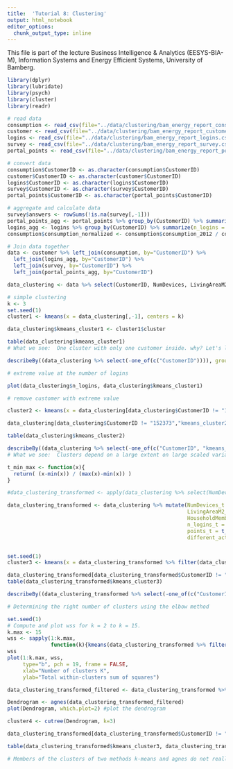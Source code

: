 ```yaml
---
title:  'Tutorial 8: Clustering'
output: html_notebook
editor_options: 
  chunk_output_type: inline
---
```


This file is part of the lecture Business Intelligence & Analytics (EESYS-BIA-M), Information Systems and Energy Efficient Systems, University of Bamberg.


```r
library(dplyr)
library(lubridate)
library(psych)
library(cluster)
library(readr)
```

```r
# read data
consumption <- read_csv(file="../data/clustering/bam_energy_report_consumption.csv", na = "NULL")
customer <- read_csv(file="../data/clustering/bam_energy_report_customers.csv", na = "NULL")
logins <- read_csv(file="../data/clustering/bam_energy_report_logins.csv", na = "NULL")
survey <- read_csv(file="../data/clustering/bam_energy_report_survey.csv", na = "NULL")
portal_points <- read_csv(file="../data/clustering/bam_energy_report_portal_points.csv", na = "NULL")

# convert data
consumption$CustomerID <- as.character(consumption$CustomerID)
customer$CustomerID <- as.character(customer$CustomerID)
logins$CustomerID <- as.character(logins$CustomerID)
survey$CustomerID <- as.character(survey$CustomerID)
portal_points$CustomerID <- as.character(portal_points$CustomerID)

# aggregate and calculate data
survey$answers <- rowSums(!is.na(survey[,-1]))
portal_points_agg <- portal_points %>% group_by(CustomerID) %>% summarize(points = sum(Points), different_actions = n_distinct(TaskCode))
logins_agg <- logins %>% group_by(CustomerID) %>% summarize(n_logins = n())
consumption$consumption_normalized <- consumption$consumption_2012 / consumption$billing_days_2012

# Join data together
data <- customer %>% left_join(consumption, by="CustomerID") %>%
  left_join(logins_agg, by="CustomerID") %>% 
  left_join(survey, by="CustomerID") %>% 
  left_join(portal_points_agg, by="CustomerID")
```

```r

data_clustering <- data %>% select(CustomerID, NumDevices, LivingAreaM2, HouseholdMembers, n_logins, points, different_actions) %>% na.omit()

# simple clustering
k <- 3
set.seed(1)
cluster1 <- kmeans(x = data_clustering[,-1], centers = k)

data_clustering$kmeans_cluster1 <- cluster1$cluster

table(data_clustering$kmeans_cluster1)
# What we see:  One cluster with only one customer inside. why? Let's look at the values

describeBy((data_clustering %>% select(-one_of(c("CustomerID")))), group="kmeans_cluster1", skew=FALSE)

# extreme value at the number of logins

plot(data_clustering$n_logins, data_clustering$kmeans_cluster1)
```

```r
# remove customer with extreme value 

cluster2 <- kmeans(x = data_clustering[data_clustering$CustomerID != "152373",-1], centers = k)

data_clustering[data_clustering$CustomerID != "152373","kmeans_cluster2"] <- cluster2$cluster

table(data_clustering$kmeans_cluster2)

describeBy((data_clustering %>% select(-one_of(c("CustomerID", "kmeans_cluster1")))), group="kmeans_cluster2", skew=FALSE)
# What we see:  Clusters depend on a large extent on large scaled variables

```

```r
t_min_max <- function(x){
  return( (x-min(x)) / (max(x)-min(x)) )
}

#data_clustering_transformed <- apply(data_clustering %>% select(NumDevices, LivingAreaM2, HouseholdMembers, n_logins, points, different_actions), 2, transform_min_max)

data_clustering_transformed <- data_clustering %>% mutate(NumDevices_t = t_min_max(NumDevices),
                                                          LivingAreaM2_t = t_min_max(LivingAreaM2),
                                                          HouseholdMembers_t = t_min_max(HouseholdMembers),
                                                          n_logins_t = t_min_max(n_logins),
                                                          points_t = t_min_max(points),
                                                          different_actions_t = t_min_max(different_actions)) 


set.seed(1)
cluster3 <- kmeans(x = data_clustering_transformed %>% filter(data_clustering_transformed$CustomerID != "152373") %>% select(NumDevices_t, LivingAreaM2_t, HouseholdMembers_t, n_logins_t, points_t, different_actions_t), centers = k)

data_clustering_transformed[data_clustering_transformed$CustomerID != "152373","kmeans_cluster3"] <- cluster3$cluster
table(data_clustering_transformed$kmeans_cluster3)

describeBy((data_clustering_transformed %>% select(-one_of(c("CustomerID", "kmeans_cluster1", "kmeans_cluster2" )))), group="kmeans_cluster3", skew=FALSE)
```

```r
# Determining the right number of clusters using the elbow method

set.seed(1)
# Compute and plot wss for k = 2 to k = 15.
k.max <- 15
wss <- sapply(1:k.max, 
              function(k){kmeans(data_clustering_transformed %>% filter(data_clustering_transformed$CustomerID != "152373") %>% select(NumDevices_t, LivingAreaM2_t, HouseholdMembers_t, n_logins_t, points_t, different_actions_t), k, nstart=50,iter.max = 15 )$tot.withinss})
wss
plot(1:k.max, wss,
     type="b", pch = 19, frame = FALSE, 
     xlab="Number of clusters K",
     ylab="Total within-clusters sum of squares")
```

```r

data_clustering_transformed_filtered <- data_clustering_transformed %>% filter(data_clustering_transformed$CustomerID != "152373") %>% select(NumDevices_t, LivingAreaM2_t, HouseholdMembers_t, n_logins_t, points_t, different_actions_t)

Dendrogram <- agnes(data_clustering_transformed_filtered)
plot(Dendrogram, which.plot=2) #plot the dendrogram

cluster4 <- cutree(Dendrogram, k=3)

data_clustering_transformed[data_clustering_transformed$CustomerID != "152373","agnes_cluster4"] <- cluster4

table(data_clustering_transformed$kmeans_cluster3, data_clustering_transformed$agnes_cluster4)

# Members of the clusters of two methods k-means and agnes do not really overlap
```


